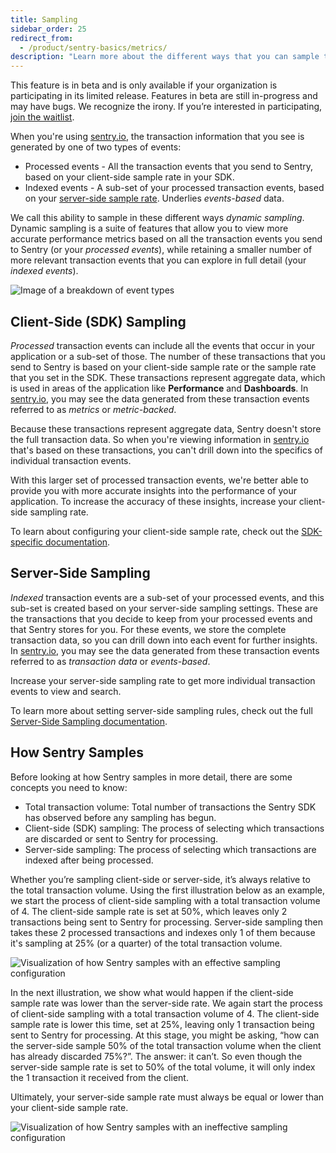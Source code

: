 ```yaml
---
title: Sampling
sidebar_order: 25
redirect_from:
  - /product/sentry-basics/metrics/
description: "Learn more about the different ways that you can sample the transaction events that you send to Sentry."
---
```


<Note>

This feature is in beta and is only available if your organization is participating in its limited release. Features in beta are still in-progress and may have bugs. We recognize the irony. If you’re interested in participating, [join the waitlist](https://sentry.io/for/performance/#updates-signup).

</Note>

When you're using [sentry.io](https://sentry.io), the transaction information that you see is generated by one of two types of events:

- Processed events - All the transaction events that you send to Sentry, based on your client-side sample rate in your SDK.
- Indexed events - A sub-set of your processed transaction events, based on your [server-side sample rate](/product/data-management-settings/server-side-sampling/). Underlies _events-based_ data.

We call this ability to sample in these different ways _dynamic sampling_. Dynamic sampling is a suite of features that allow you to view more accurate performance metrics based on all the transaction events you send to Sentry (or your _processed events_), while retaining a smaller number of more relevant transaction events that you can explore in full detail (your _indexed events_).

![Image of a breakdown of event types](metrics-events-subsets.png)

## Client-Side (SDK) Sampling

_Processed_ transaction events can include all the events that occur in your application or a sub-set of those. The number of these transactions that you send to Sentry is based on your client-side sample rate or the sample rate that you set in the SDK. These transactions represent aggregate data, which is used in areas of the application like **Performance** and **Dashboards**. In [sentry.io](https://sentry.io), you may see the data generated from these transaction events referred to as _metrics_ or _metric-backed_.

Because these transactions represent aggregate data, Sentry doesn't store the full transaction data. So when you're viewing information in [sentry.io](https://sentry.io) that's based on these transactions, you can't drill down into the specifics of individual transaction events.

With this larger set of processed transaction events, we're better able to provide you with more accurate insights into the performance of your application. To increase the accuracy of these insights, increase your client-side sampling rate.

To learn about configuring your client-side sample rate, check out the [SDK-specific documentation](/platform-redirect/?next=/configuration/sampling/).

## Server-Side Sampling

_Indexed_ transaction events are a sub-set of your processed events, and this sub-set is created based on your server-side sampling settings. These are the transactions that you decide to keep from your processed events and that Sentry stores for you. For these events, we store the complete transaction data, so you can drill down into each event for further insights. In [sentry.io](https://sentry.io), you may see the data generated from these transaction events referred to as _transaction data_ or _events-based_.

Increase your server-side sampling rate to get more individual transaction events to view and search.

To learn more about setting server-side sampling rules, check out the full [Server-Side Sampling documentation](/product/data-management-settings/server-side-sampling/).

## How Sentry Samples

Before looking at how Sentry samples in more detail, there are some concepts you need to know:

- Total transaction volume: Total number of transactions the Sentry SDK has observed before any sampling has begun.
- Client-side (SDK) sampling: The process of selecting which transactions are discarded or sent to Sentry for processing.
- Server-side sampling: The process of selecting which transactions are indexed after being processed.

Whether you’re sampling client-side or server-side, it’s always relative to the total transaction volume. Using the first illustration below as an example, we start the process of client-side sampling with a total transaction volume of 4. The client-side sample rate is set at 50%, which leaves only 2 transactions being sent to Sentry for processing. Server-side sampling then takes these 2 processed transactions and indexes only 1 of them because it's sampling at 25% (or a quarter) of the total transaction volume.

![Visualization of how Sentry samples with an effective sampling configuration](server-side-sampling-a.png)

In the next illustration, we show what would happen if the client-side sample rate was lower than the server-side rate. We again start the process of client-side sampling with a total transaction volume of 4. The client-side sample rate is lower this time, set at 25%, leaving only 1 transaction being sent to Sentry for processing. At this stage, you might be asking, “how can the server-side sample 50% of the total transaction volume when the client has already discarded 75%?”. The answer: it can’t. So even though the server-side sample rate is set to 50% of the total volume, it will only index the 1 transaction it received from the client.

Ultimately, your server-side sample rate must always be equal or lower than your client-side sample rate.

![Visualization of how Sentry samples with an ineffective sampling configuration](server-side-sampling-b.png)
